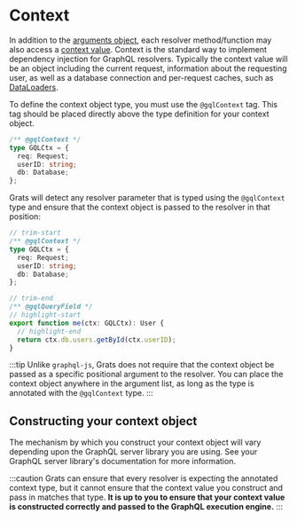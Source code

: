 # Context

In addition to the [arguments object](./03-arguments.mdx), each resolver method/function may also access a [context value](https://graphql.org/learn/execution/#root-fields--resolvers). Context is the standard way to implement dependency injection for GraphQL resolvers. Typically the context value will be an object including the current request, information about the requesting user, as well as a database connection and per-request caches, such as [DataLoaders](https://github.com/graphql/dataloader).

To define the context object type, you must use the `@gqlContext` tag. This tag should be placed directly above the type definition for your context object.

```ts
/** @gqlContext */
type GQLCtx = {
  req: Request;
  userID: string;
  db: Database;
};
```

Grats will detect any resolver parameter that is typed using the `@gqlContext` type and ensure that the context object is passed to the resolver in that position:

```ts
// trim-start
/** @gqlContext */
type GQLCtx = {
  req: Request;
  userID: string;
  db: Database;
};

// trim-end
/** @gqlQueryField */
// highlight-start
export function me(ctx: GQLCtx): User {
  // highlight-end
  return ctx.db.users.getById(ctx.userID);
}
```

:::tip
Unlike `graphql-js`, Grats does not require that the context object be passed as a specific positional argument to the resolver. You can place the context object anywhere in the argument list, as long as the type is annotated with the `@gqlContext` type.
:::

## Constructing your context object

The mechanism by which you construct your context object will vary depending upon the GraphQL server library you are using. See your GraphQL server library's documentation for more information.

:::caution
Grats can ensure that every resolver is expecting the annotated context type, but it cannot ensure that the context value you construct and pass in matches that type. **It is up to you to ensure that your context value is constructed correctly and passed to the GraphQL execution engine.**
:::
